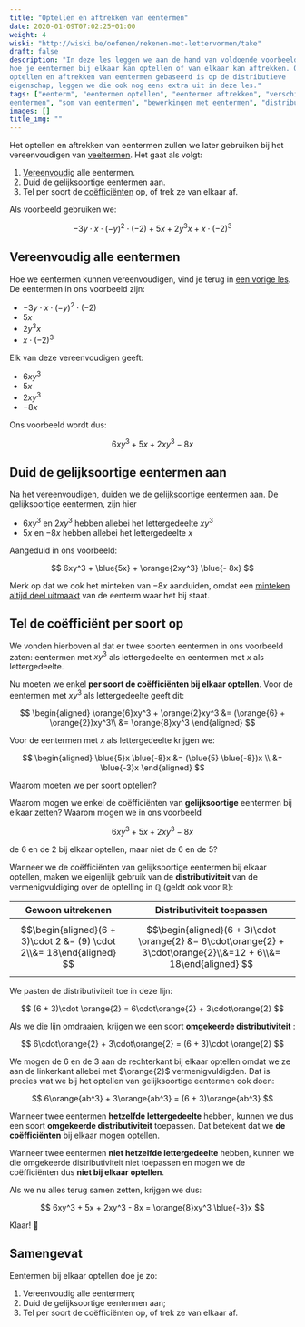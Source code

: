 ```yaml
---
title: "Optellen en aftrekken van eentermen"
date: 2020-01-09T07:02:25+01:00
weight: 4
wiski: "http://wiski.be/oefenen/rekenen-met-lettervormen/take"
draft: false
description: "In deze les leggen we aan de hand van voldoende voorbeelden uit
hoe je eentermen bij elkaar kan optellen of van elkaar kan aftrekken. Omdat het
optellen en aftrekken van eentermen gebaseerd is op de distributieve
eigenschap, leggen we die ook nog eens extra uit in deze les."
tags: ["eenterm", "eentermen optellen", "eentermen aftrekken", "verschil van
eentermen", "som van eentermen", "bewerkingen met eentermen", "distributiviteit"]
images: []
title_img: ""
---
```


Het optellen en aftrekken van eentermen zullen we later gebruiken bij het
vereenvoudigen van [veeltermen](../veeltermen). Het gaat als volgt:

1. [Vereenvoudig](vereenvoudigen) alle eentermen.
2. Duid de [gelijksoortige](eenterm#gelijksoortige-eentermen) eentermen aan.
3. Tel per soort de [coëfficiënten](eenterm#coëfficiënt-en-lettergedeelte)
   op, of trek ze van elkaar af.

Als voorbeeld gebruiken we:


$$
-3y\cdot x\cdot(-y)^2\cdot (-2) + 5x + 2y^3x + x\cdot (-2)^3
$$


## Vereenvoudig alle eentermen

Hoe we eentermen kunnen vereenvoudigen, vind je terug in [een vorige
les](vereenvoudigen). De eentermen in ons voorbeeld zijn:

-   $-3y\cdot x\cdot(-y)^2\cdot (-2)$
-   $5x$
-   $2y^3x$
-   $x\cdot (-2)^3$

Elk van deze vereenvoudigen geeft:

-   $6xy^3$
-   $5x$
-   $2xy^3$
-   $-8x$

Ons voorbeeld wordt dus:


$$
6xy^3 + 5x + 2xy^3 - 8x
$$


## Duid de gelijksoortige eentermen aan

Na het vereenvoudigen, duiden we de [gelijksoortige
eentermen](eenterm/#gelijksoortige-eentermen) aan. De gelijksoortige
eentermen, zijn hier

-   $6xy^3$ en $2xy^3$ hebben allebei het lettergedeelte $xy^3$
-   $5x$ en $-8x$ hebben allebei het lettergedeelte $x$

Aangeduid in ons voorbeeld:


$$
6xy^3 + \blue{5x} + \orange{2xy^3} \blue{- 8x}
$$


Merk op dat we ook het minteken van $- 8x$ aanduiden, omdat een
[minteken altijd deel uitmaakt](eenterm/#coëfficiënt-en-lettergedeelte) van
de eenterm waar het bij staat.

## Tel de coëfficiënt per soort op

We vonden hierboven al dat er twee soorten eentermen in ons voorbeeld zaten:
eentermen met $xy^3$ als lettergedeelte en eentermen met $x$ als
lettergedeelte.

Nu moeten we enkel **per soort de coëfficiënten bij elkaar optellen**. Voor de
eentermen met $xy^3$ als lettergedeelte geeft dit:

$$
\begin{aligned}
\orange{6}xy^3 + \orange{2}xy^3 &= (\orange{6} + \orange{2})xy^3\\
&= \orange{8}xy^3
\end{aligned}
$$

Voor de eentermen met $x$ als lettergedeelte krijgen we:

$$
\begin{aligned}
\blue{5}x \blue{-8}x &= (\blue{5} \blue{-8})x \\
&= \blue{-3}x
\end{aligned}
$$

<Expand>

Waarom moeten we per soort optellen?

Waarom mogen we enkel de coëfficiënten van **gelijksoortige** eentermen bij
elkaar zetten? Waarom mogen we in ons voorbeeld


$$
6xy^3 + 5x + 2xy^3 - 8x
$$


de $6$ en de $2$ bij elkaar optellen, maar niet de $6$ en de $5$?

Wanneer we de coëfficiënten van gelijksoortige eentermen bij elkaar optellen,
maken we eigenlijk gebruik van de **distributiviteit** van de vermenigvuldiging
over de optelling in $\mathbb{Q}$ <Mute>(geldt ook voor $\mathbb{R}$)</Mute>:

| Gewoon uitrekenen                                                  | Distributiviteit toepassen                                                                                    |
| -----------------                                                  | --------------------------                                                                                    |
| $$\begin{aligned}(6 + 3)\cdot 2 &= (9) \cdot 2\\&= 18\end{aligned} $$ | $$\begin{aligned}(6 + 3)\cdot \orange{2} &= 6\cdot\orange{2} + 3\cdot\orange{2}\\&=12 + 6\\&= 18\end{aligned} $$ |


We pasten de distributiviteit toe in deze lijn:


$$
(6 + 3)\cdot \orange{2} = 6\cdot\orange{2} + 3\cdot\orange{2}
$$


Als we die lijn omdraaien, krijgen we een soort **omgekeerde
distributiviteit** <Mute text='(dit noemen we ook wel "afzonderen")' />:


$$
6\cdot\orange{2} + 3\cdot\orange{2} = (6 + 3)\cdot \orange{2}
$$


We mogen de $6$ en de $3$ aan de rechterkant bij elkaar optellen omdat we ze
aan de linkerkant allebei met $\orange{2}$ vermenigvuldigden. Dat is precies
wat we bij het optellen van gelijksoortige eentermen ook doen:


$$
6\orange{ab^3} + 3\orange{ab^3} = (6 + 3)\orange{ab^3}
$$


Wanneer twee eentermen **hetzelfde lettergedeelte** hebben, kunnen we dus een
soort **omgekeerde distributiviteit** toepassen. Dat betekent dat we **de
coëfficiënten** bij elkaar mogen optellen.

Wanneer twee eentermen **niet hetzelfde lettergedeelte** hebben, kunnen we die
omgekeerde distributiviteit niet toepassen en mogen we de coëfficiënten dus
**niet bij elkaar optellen**.

</Expand>

Als we nu alles terug samen zetten, krijgen we dus:


$$
6xy^3 + 5x + 2xy^3 - 8x = \orange{8}xy^3 \blue{-3}x
$$


Klaar! 🎉

## Samengevat

<Attention title="Eentermen optellen en aftrekken">

Eentermen bij elkaar optellen doe je zo:

1. Vereenvoudig alle eentermen;
2. Duid de gelijksoortige eentermen aan;
3. Tel per soort de coëfficiënten op, of trek ze van elkaar af.

</Attention>
